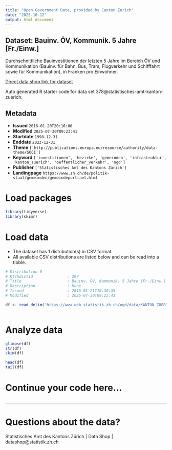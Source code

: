 ```yaml
---
title: "Open Government Data, provided by Canton Zurich"
date: "2025-10-12"
output: html_document
---
```


## Dataset: Bauinv. ÖV, Kommunik. 5 Jahre [Fr./Einw.]

Durchschnittliche Bauinvestitionen der letzten 5 Jahre im Bereich ÖV und Kommunikation (Bauinv. für Bahn, Bus, Tram, Flugverkehr und Schifffahrt sowie für Kommunikation), in Franken pro Einwohner.

[Direct data shop link for dataset](https://www.zh.ch/de/politik-staat/statistik-daten/datenkatalog.html#/datasets/378@statistisches-amt-kanton-zuerich)

Auto generated R starter code for data set 378@statistisches-amt-kanton-zuerich.

## Metadata

- **Issued** `2016-01-20T20:16:00`
- **Modified** `2025-07-30T09:23:41`
- **Startdate** `1998-12-31`
- **Enddate** `2023-12-31`
- **Theme** `['http://publications.europa.eu/resource/authority/data-theme/SOCI']`
- **Keyword** `['investitionen', 'bezirke', 'gemeinden', 'infrastruktur', 'kanton_zuerich', 'oeffentlicher_verkehr', 'ogd']`
- **Publisher** `['Statistisches Amt des Kantons Zürich']`
- **Landingpage** `https://www.zh.ch/de/politik-staat/gemeinden/gemeindeportraet.html`


# Load packages

```r

library(tidyverse)
library(skimr)

```

# Load data

-   The dataset has 1 distribution(s) in CSV format.
-   All available CSV distributions are listed below and can be read into a tibble.

```r

# Distribution 0
# Ktzhdistid               : 297
# Title                    : Bauinv. ÖV, Kommunik. 5 Jahre [Fr./Einw.]
# Description              : None
# Issued                   : 2016-01-21T16:30:35
# Modified                 : 2025-07-30T09:23:41

df <- read_delim('https://www.web.statistik.zh.ch/ogd/data/KANTON_ZUERICH_179.csv')



```

# Analyze data

```r

glimpse(df)
str(df)
skim(df)

head(df)
tail(df)

```

# Continue your code here...

```r

```

------------------------------------------------------------------------

# Questions about the data?

Statistisches Amt des Kantons Zürich | Data Shop | datashop@statistik.zh.ch
